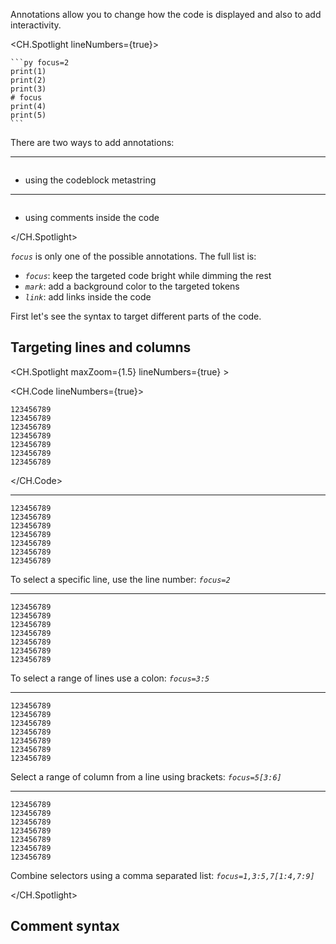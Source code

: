 Annotations allow you to change how the code is displayed and also to add interactivity.

<CH.Spotlight lineNumbers={true}>

````mdx mark=1[7:13],5[1:7]
```py focus=2
print(1)
print(2)
print(3)
# focus
print(4)
print(5)
```
````

There are two ways to add annotations:

---

```mdx mark=1[7:13],5[1:7] focus=1

```

- using the codeblock metastring

---

```mdx mark=1[7:13],5[1:7] focus=5

```

- using comments inside the code

</CH.Spotlight>

_`focus`_ is only one of the possible annotations. The full list is:

- _`focus`_: keep the targeted code bright while dimming the rest
- _`mark`_: add a background color to the targeted tokens
- _`link`_: add links inside the code

First let's see the syntax to target different parts of the code.

## Targeting lines and columns

<CH.Spotlight maxZoom={1.5} lineNumbers={true} >

<CH.Code lineNumbers={true}>

```text
123456789
123456789
123456789
123456789
123456789
123456789
123456789
```

</CH.Code>

---

```text focus=2
123456789
123456789
123456789
123456789
123456789
123456789
123456789
```

To select a specific line, use the line number:
_`focus=2`_

---

```text focus=3:5
123456789
123456789
123456789
123456789
123456789
123456789
123456789
```

To select a range of lines use a colon:
_`focus=3:5`_

---

```text focus=5[3:6]
123456789
123456789
123456789
123456789
123456789
123456789
123456789
```

Select a range of column from a line using brackets:
_`focus=5[3:6]`_

---

```text focus=1,3:5,7[1:4,7:9]
123456789
123456789
123456789
123456789
123456789
123456789
123456789
```

Combine selectors using a comma separated list:
_`focus=1,3:5,7[1:4,7:9]`_

</CH.Spotlight>

## Comment syntax

